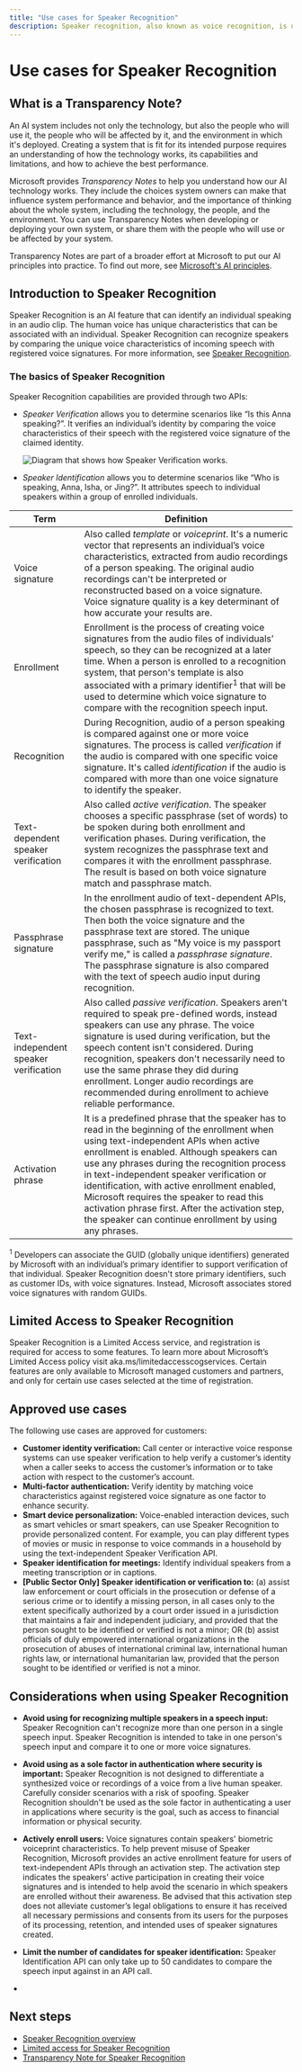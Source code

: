 ```yaml
---
title: "Use cases for Speaker Recognition"
description: Speaker recognition, also known as voice recognition, is used to verify people's identity by comparing the voice characteristics of incoming speech with their registered voice signatures. This article discusses points to consider when you're choosing use cases for the service. 
---
```


# Use cases for Speaker Recognition


<NonEnglishTranslation />

## What is a Transparency Note?

An AI system includes not only the technology, but also the people who will use it, the people who will be affected by it, and the environment in which it's deployed. Creating a system that is fit for its intended purpose requires an understanding of how the technology works, its capabilities and limitations, and how to achieve the best performance.

Microsoft provides *Transparency Notes* to help you understand how our AI technology works. They include the choices system owners can make that influence system performance and behavior, and the importance of thinking about the whole system, including the technology, the people, and the environment. You can use Transparency Notes when developing or deploying your own system, or share them with the people who will use or be affected by your system.

Transparency Notes are part of a broader effort at Microsoft to put our AI principles into practice. To find out more, see [Microsoft's AI principles](https://www.microsoft.com/ai/responsible-ai).

## Introduction to Speaker Recognition

Speaker Recognition is an AI feature that can identify an individual speaking in an audio clip. The human voice has unique characteristics that can be associated with an individual. Speaker Recognition can recognize speakers by comparing the unique voice characteristics of incoming speech with registered voice signatures. For more information, see [Speaker Recognition](https://azure.microsoft.com/services/cognitive-services/speaker-recognition/).

### The basics of Speaker Recognition

Speaker Recognition capabilities are provided through two APIs:

* *Speaker Verification* allows you to determine scenarios like “Is this Anna speaking?”. It verifies an individual’s identity by comparing the voice characteristics of their speech with the registered voice signature of the claimed identity.

  ![Diagram that shows how Speaker Verification works.](/azure/ai-services/speech-service/media/speaker-recognition/speaker-rec.png)

* *Speaker Identification* allows you to determine scenarios like “Who is speaking, Anna, Isha, or Jing?”. It attributes speech to individual speakers within a group of enrolled individuals.

| **Term** | **Definition** |
|----------|----------------|
|Voice signature|Also called *template* or *voiceprint*. It's a numeric vector that represents an individual’s voice characteristics, extracted from audio recordings of a person speaking. The original audio recordings can't be interpreted or reconstructed based on a voice signature. Voice signature quality is a key determinant of how accurate your results are. |
|Enrollment|Enrollment is the process of creating voice signatures from the audio files of individuals’ speech, so they can be recognized at a later time. When a person is enrolled to a recognition system, that person's template is also associated with a primary identifier<sup>1</sup> that will be used to determine which voice signature to compare with the recognition speech input. |
|Recognition|During Recognition, audio of a person speaking is compared against one or more voice signatures. The process is called *verification* if the audio is compared with one specific voice signature. It's called *identification* if the audio is compared with more than one voice signature to identify the speaker.|
|Text-dependent speaker verification|Also called *active verification*. The speaker chooses a specific passphrase (set of words) to be spoken during both enrollment and verification phases. During verification, the system recognizes the passphrase text and compares it with the enrollment passphrase. The result is based on both voice signature match and passphrase match. |
|Passphrase signature|In the enrollment audio of text-dependent APIs, the chosen passphrase is recognized to text. Then both the voice signature and the passphrase text are stored. The unique passphrase, such as "My voice is my passport verify me," is called a *passphrase signature*. The passphrase signature is also compared with the text of speech audio input during recognition.|
|Text-independent speaker verification|Also called *passive verification*. Speakers aren't required to speak pre-defined words, instead speakers can use any phrase. The voice signature is used during verification, but the speech content isn't considered. During recognition, speakers don't necessarily need to use the same phrase they did during enrollment. Longer audio recordings are recommended during enrollment to achieve reliable performance.|
|Activation phrase|It is a predefined phrase that the speaker has to read in the beginning of the enrollment when using text-independent APIs when active enrollment is enabled. Although speakers can use any phrases during the recognition process in text-independent speaker verification or identification, with active enrollment enabled, Microsoft requires the speaker to read this activation phrase first. After the activation step, the speaker can continue enrollment by using any phrases.|

<sup>1</sup> Developers can associate the GUID (globally unique identifiers) generated by Microsoft with an individual’s primary identifier to support verification of that individual. Speaker Recognition doesn't store primary identifiers, such as customer IDs, with voice signatures. Instead, Microsoft associates stored voice signatures with random GUIDs. 

## Limited Access to Speaker Recognition

Speaker Recognition is a Limited Access service, and registration is required for access to some features. To learn more about Microsoft’s Limited Access policy visit aka.ms/limitedaccesscogservices. Certain features are only available to Microsoft managed customers and partners, and only for certain use cases selected at the time of registration.

## Approved use cases

The following use cases are approved for customers:

* **Customer identity verification:** Call center or interactive voice response systems can use speaker verification to help verify a customer’s identity when a caller seeks to access the customer’s information or to take action with respect to the customer’s account.
* **Multi-factor authentication:** Verify identity by matching voice characteristics against registered voice signature as one factor to enhance security.
* **Smart device personalization:** Voice-enabled interaction devices, such as smart vehicles or smart speakers, can use Speaker Recognition to provide personalized content. For example, you can play different types of movies or music in response to voice commands in a household by using the text-independent Speaker Verification API.
* **Speaker identification for meetings:** Identify individual speakers from a meeting transcription or in captions.
* **[Public Sector Only] Speaker identification or verification to:** (a) assist law enforcement or court officials in the prosecution or defense of a serious crime or to identify a missing person, in all cases only to the extent specifically authorized by a court order issued in a jurisdiction that maintains a fair and independent judiciary, and provided that the person sought to be identified or verified is not a minor; OR (b) assist officials of duly empowered international organizations in the prosecution of abuses of international criminal law, international human rights law, or international humanitarian law, provided that the person sought to be identified or verified is not a minor.

## Considerations when using Speaker Recognition

* **Avoid using for recognizing multiple speakers in a speech input:** Speaker Recognition can't recognize more than one person in a single speech input. Speaker Recognition is intended to take in one person's speech input and compare it to one or more voice signatures.
* **Avoid using as a sole factor in authentication where security is important:** Speaker Recognition is not designed to differentiate a synthesized voice or recordings of a voice from a live human speaker. Carefully consider scenarios with a risk of spoofing. Speaker Recognition shouldn't be used as the sole factor in authenticating a user in applications where security is the goal, such as access to financial information or physical security.
* **Actively enroll users:** Voice signatures contain speakers' biometric voiceprint characteristics. To help prevent misuse of Speaker Recognition, Microsoft provides an active enrollment feature for users of text-independent APIs through an activation step. The activation step indicates the speakers' active participation in creating their voice signatures and is intended to help avoid the scenario in which speakers are enrolled without their awareness. Be advised that this activation step does not alleviate customer’s legal obligations to ensure it has received all necessary permissions and consents from its users for the purposes of its processing, retention, and intended uses of speaker signatures created.
* **Limit the number of candidates for speaker identification:** Speaker Identification API can only take up to 50 candidates to compare the speech input against in an API call.

* <RegulatoryConsiderations />

## Next steps

* [Speaker Recognition overview](/azure/ai-services/speech-service/speaker-recognition-overview)
* [Limited access for Speaker Recognition](/azure/ai-foundry/responsible-ai/speech-service/speaker-recognition/limited-access-speaker-recognition)
* [Transparency Note for Speaker Recognition](/azure/ai-foundry/responsible-ai/speech-service/speaker-recognition/transparency-note-speaker-recognition)
